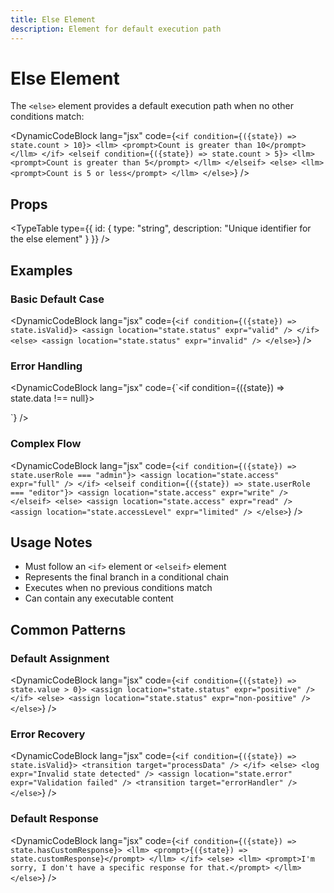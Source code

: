 ```yaml
---
title: Else Element
description: Element for default execution path
---
```



# Else Element

The `<else>` element provides a default execution path when no other conditions match:

<DynamicCodeBlock lang="jsx" code={`<if condition={({state}) => state.count > 10}>
  <llm>
    <prompt>Count is greater than 10</prompt>
  </llm>
</if>
<elseif condition={({state}) => state.count > 5}>
  <llm>
    <prompt>Count is greater than 5</prompt>
  </llm>
</elseif>
<else>
  <llm>
    <prompt>Count is 5 or less</prompt>
  </llm>
</else>`} />

## Props

<TypeTable type={{
    id: {
      type: "string",
      description: "Unique identifier for the else element"
    }
  }} />

## Examples

### Basic Default Case

<DynamicCodeBlock lang="jsx" code={`<if condition={({state}) => state.isValid}>
  <assign location="state.status" expr="valid" />
</if>
<else>
  <assign location="state.status" expr="invalid" />
</else>`} />

### Error Handling

<DynamicCodeBlock lang="jsx" code={`<if condition={({state}) => state.data !== null}>
  <script>processData(state.data);</script>
</if>
<else>
  <assign location="state.error" expr="Data is null" />
  <log expr="Data is null" />
</else>`} />

### Complex Flow

<DynamicCodeBlock lang="jsx" code={`<if condition={({state}) => state.userRole === "admin"}>
  <assign location="state.access" expr="full" />
</if>
<elseif condition={({state}) => state.userRole === "editor"}>
  <assign location="state.access" expr="write" />
</elseif>
<else>
  <assign location="state.access" expr="read" />
  <assign location="state.accessLevel" expr="limited" />
</else>`} />

## Usage Notes

- Must follow an `<if>` element or `<elseif>` element
- Represents the final branch in a conditional chain
- Executes when no previous conditions match
- Can contain any executable content

## Common Patterns

### Default Assignment

<DynamicCodeBlock lang="jsx" code={`<if condition={({state}) => state.value > 0}>
  <assign location="state.status" expr="positive" />
</if>
<else>
  <assign location="state.status" expr="non-positive" />
</else>`} />

### Error Recovery

<DynamicCodeBlock lang="jsx" code={`<if condition={({state}) => state.isValid}>
  <transition target="processData" />
</if>
<else>
  <log expr="Invalid state detected" />
  <assign location="state.error" expr="Validation failed" />
  <transition target="errorHandler" />
</else>`} />

### Default Response

<DynamicCodeBlock lang="jsx" code={`<if condition={({state}) => state.hasCustomResponse}>
  <llm>
    <prompt>{({state}) => state.customResponse}</prompt>
  </llm>
</if>
<else>
  <llm>
    <prompt>I'm sorry, I don't have a specific response for that.</prompt>
  </llm>
</else>`} />
